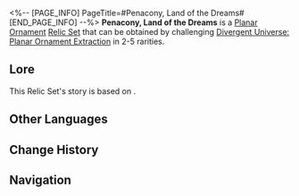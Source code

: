 <%-- [PAGE_INFO]
PageTitle=#Penacony, Land of the Dreams#
[END_PAGE_INFO] --%>
{{Relic Set Infobox
|id           = 83124
|image1       = Item Penacony, Land of the Dreams.png{{subst:void|<!--$UPLOAD:<<SpriteOutput/ItemFigures/71027.png>-<Item Penacony, Land of the Dreams.png>-<Relic Icons>>-->}}
|type         = Planar Ornament
|2pcBonus     = Increases wearer's Energy Regeneration Rate by 5%. Increases DMG by 10% for all other allies that are of the same Type as the wearer.
|linkrope     = Penacony's Grand Hotel
|planarsphere = Penacony's Dream-Seeking Tracks
|rarity       = 2345
|source2.1    = [[Divergent Universe: Planar Ornament Extraction]]
|source3.1    = [[Divergent Universe: Planar Ornament Extraction]]
|source4.1    = [[Divergent Universe: Planar Ornament Extraction]]
|source5.1    = [[Divergent Universe: Planar Ornament Extraction]]
|source5.2    = [[Synthesize Relics]]
|utility1     = 
|utility2     = 
|utility3     = 
}}
'''Penacony, Land of the Dreams''' is a [[Relic#Planar Ornaments|Planar Ornament]] [[Relic/Sets|Relic Set]] that can be obtained by challenging [[Divergent Universe: Planar Ornament Extraction]] in 2-5{{Icon/Stars|1}} rarities.

==Lore==
This Relic Set's story is based on {{tx}}.
{{Relic Lore|Penacony, Land of the Dreams}}

==Other Languages==
{{Other Languages
|en   = Penacony, Land of the Dreams
|zhs  = 梦想之地匹诺康尼
|zht  = 夢想之地匹諾康尼
|ja   = 夢の地ピノコニー
|ko   = 꿈의 땅 페나코니
|es   = Colonipenal, la tierra de los sueños
|fr   = Penacony, terre des rêves
|ru   = Земля грёз Пенакония
|th   = Penacony, Land of the Dreams
|vi   = Penacony, Vùng Đất Của Những Giấc Mơ
|de   = Penacony, Land der Träume
|id   = Penacony, Land of the Dreams
|pt   = Penacony, Terra dos Sonhos
}}

==Change History==
{{Change History|1.5}}

==Navigation==
{{Relic Set Navbox}}